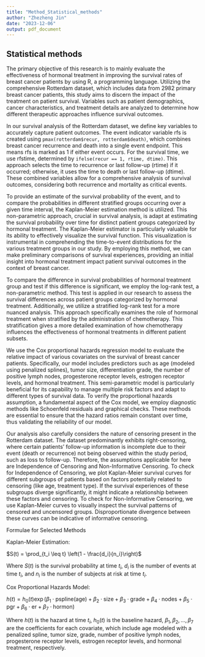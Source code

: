 ```yaml
---
title: "Method_Statistical_methods"
author: "Zhezheng Jin"
date: "2023-12-06"
output: pdf_document
---
```



## Statistical methods

The primary objective of this research is to mainly evaluate the effectiveness of hormonal treatment in improving the survival rates of breast cancer patients by using R, a programming language. Utilizing the comprehensive Rotterdam dataset, which includes data from 2982 primary breast cancer patients, this study aims to discern the impact of the treatment on patient survival. Variables such as patient demographics, cancer characteristics, and treatment details are analyzed to determine how different therapeutic approaches influence survival outcomes.

In our survival analysis of the Rotterdam dataset, we define key variables to accurately capture patient outcomes. The event indicator variable rfs is created using `pmax(rotterdam$recur, rotterdam$death)`, which combines breast cancer recurrence and death into a single event endpoint. This means rfs is marked as 1 if either event occurs. For the survival time, we use rfstime, determined by `ifelse(recur == 1, rtime, dtime)`. This approach selects the time to recurrence or last follow-up (rtime) if it occurred; otherwise, it uses the time to death or last follow-up (dtime). These combined variables allow for a comprehensive analysis of survival outcomes, considering both recurrence and mortality as critical events.

To provide an estimate of the survival probability of the event, and to compare the probabilities in different stratified groups occurring over a given time interval, the Kaplan-Meier estimation method is utilized. This non-parametric approach, crucial in survival analysis, is adapt at estimating the survival probability over time for distinct patient groups categorized by hormonal treatment. The Kaplan-Meier estimator is particularly valuable for its ability to effectively visualize the survival function. This visualization is instrumental in comprehending the time-to-event distributions for the various treatment groups in our study. By employing this method, we can make preliminary comparisons of survival experiences, providing an initial insight into  hormonal treatment impact patient survival outcomes in the context of breast cancer.

To compare the difference in survival probabilities of hormonal treatment group and test if this difference is significant, we employ the log-rank test, a non-parametric method. This test is applied in our research to assess the survival differences across patient groups categorized by hormonal treatment. Additionally, we utilize a stratified log-rank test for a more nuanced analysis. This approach specifically examines the role of hormonal treatment when stratified by the administration of chemotherapy. This stratification gives a more detailed examination of how chemotherapy influences the effectiveness of hormonal treatments in different patient subsets.

We use the Cox proportional hazards regression model to evaluate the relative impact of various covariates on the survival of breast cancer patients. Specifically, our model includes predictors such as age (modeled using penalized splines), tumor size, differentiation grade, the number of positive lymph nodes, progesterone receptor levels, estrogen receptor levels, and hormonal treatment. This semi-parametric model is particularly beneficial for its capability to manage multiple risk factors and adapt to different types of survival data. To verify the proportional hazards assumption, a fundamental aspect of the Cox model, we employ diagnostic methods like Schoenfeld residuals and graphical checks. These methods are essential to ensure that the hazard ratios remain constant over time, thus validating the reliability of our model.

Our analysis also carefully considers the nature of censoring present in the Rotterdam dataset. The dataset predominantly exhibits right-censoring, where certain patients' follow-up information is incomplete due to their event (death or recurrence) not being observed within the study period, such as loss to follow-up. Therefore, the assumptions applicable for here are Independence of Censoring and Non-Informative Censoring. To check for Independence of Censoring, we plot Kaplan-Meier survival curves for different subgroups of patients based on factors potentially related to censoring (like age, treatment type). If the survival experiences of these subgroups diverge significantly, it might indicate a relationship between these factors and censoring. To check for Non-Informative Censoring, we use Kaplan-Meier curves to visually inspect the survival patterns of censored and uncensored groups. Disproportionate divergence between these curves can be indicative of informative censoring.

Formulae for Selected Methods

Kaplan-Meier Estimation:


$S(t) = \prod_{t_i \leq t} \left(1 - \frac{d_i}{n_i}\right)$


Where $S(t)$ is the survival probability at time $t_i$, $d_i$ is the number of events at time $t_i$, and $n_i$ is the number of subjects at risk at time $t_i$.


Cox Proportional Hazards Model:


$h(t) = h_0(t) \exp(\beta_1 \cdot \text{pspline(age)} + \beta_2 \cdot \text{size} + \beta_3 \cdot \text{grade} + \beta_4 \cdot \text{nodes} + \beta_5 \cdot \text{pgr} + \beta_6 \cdot \text{er} + \beta_7 \cdot \text{hormon})$


Where $h(t)$ is the hazard at time $t_i$, $h_0(t)$ is the baseline hazard, $\beta_1, \beta_2, ..., \beta_7$ are the coefficients for each covariate, which include age modeled with a penalized spline, tumor size, grade, number of positive lymph nodes, progesterone receptor levels, estrogen receptor levels, and hormonal treatment, respectively.

